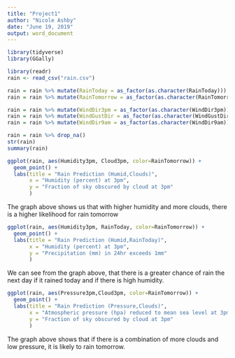 ---
title: "Project1"
author: "Nicole Ashby"
date: "June 19, 2019"
output: word_document
---

  
```{r}
library(tidyverse)
library(GGally) 
```


```{r}
library(readr)
rain <- read_csv("rain.csv")

rain = rain %>% mutate(RainToday = as_factor(as.character(RainToday)))
rain = rain %>% mutate(RainTomorrow = as_factor(as.character(RainTomorrow)))

rain = rain %>% mutate(WindDir3pm = as_factor(as.character(WindDir3pm)))
rain = rain %>% mutate(WindGustDir = as_factor(as.character(WindGustDir)))
rain = rain %>% mutate(WindDir9am = as_factor(as.character(WindDir9am)))
```


 
```{r}
rain = rain %>% drop_na() 
str(rain)
summary(rain)
```


```{r}
ggplot(rain, aes(Humidity3pm, Cloud3pm, color=RainTomorrow)) +
  geom_point() +
  labs(title = "Rain Prediction (Humid,Clouds)", 
       x = "Humidity (percent) at 3pm", 
       y = "Fraction of sky obscured by cloud at 3pm" 
       )
```

The graph above shows us that with higher humidity and more clouds, there is a higher likelihood for rain tomorrow

```{r}
ggplot(rain, aes(Humidity3pm, RainToday, color=RainTomorrow)) +
  geom_point() +
  labs(title = "Rain Prediction (Humid,RainToday)", 
       x = "Humidity (percent) at 3pm",  
       y = "Precipitation (mm) in 24hr exceeds 1mm" 
       )
```

We can see from the graph above, that there is a greater chance of rain the next day if it rained today and if there is high humidity. 

```{r}
ggplot(rain, aes(Pressure3pm,Cloud3pm, color=RainTomorrow)) +
  geom_point() +
  labs(title = "Rain Prediction (Pressure,Clouds)", 
       x = "Atmospheric pressure (hpa) reduced to mean sea level at 3pm", 
       y = "Fraction of sky obscured by cloud at 3pm" 
       )
```

The graph above shows that if there is a combination of more clouds and low pressure, it is likely to rain tomorrow.

